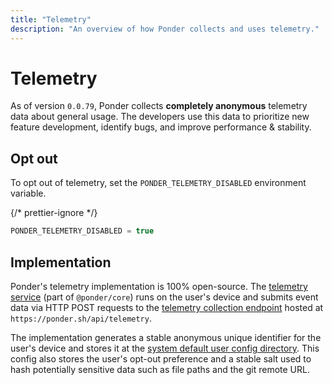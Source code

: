 ```yaml
---
title: "Telemetry"
description: "An overview of how Ponder collects and uses telemetry."
---
```



# Telemetry

As of version `0.0.79`, Ponder collects **completely anonymous** telemetry data about general usage. The developers use this data to prioritize new feature development, identify bugs, and improve performance & stability.

## Opt out

To opt out of telemetry, set the `PONDER_TELEMETRY_DISABLED` environment variable.

{/* prettier-ignore */}
```js filename=".env.local"
PONDER_TELEMETRY_DISABLED = true
```

## Implementation

Ponder's telemetry implementation is 100% open-source. The [telemetry service](https://github.com/ponder-sh/ponder/blob/main/packages/core/src/telemetry/service.ts) (part of `@ponder/core`) runs on the user's device and submits event data via HTTP POST requests to the [telemetry collection endpoint](https://github.com/ponder-sh/ponder/blob/main/docs/pages/api/telemetry/index.ts) hosted at `https://ponder.sh/api/telemetry`.

The implementation generates a stable anonymous unique identifier for the user's device and stores it at the [system default user config directory](https://github.com/sindresorhus/env-paths#pathsconfig). This config also stores the user's opt-out preference and a stable salt used to hash potentially sensitive data such as file paths and the git remote URL.
